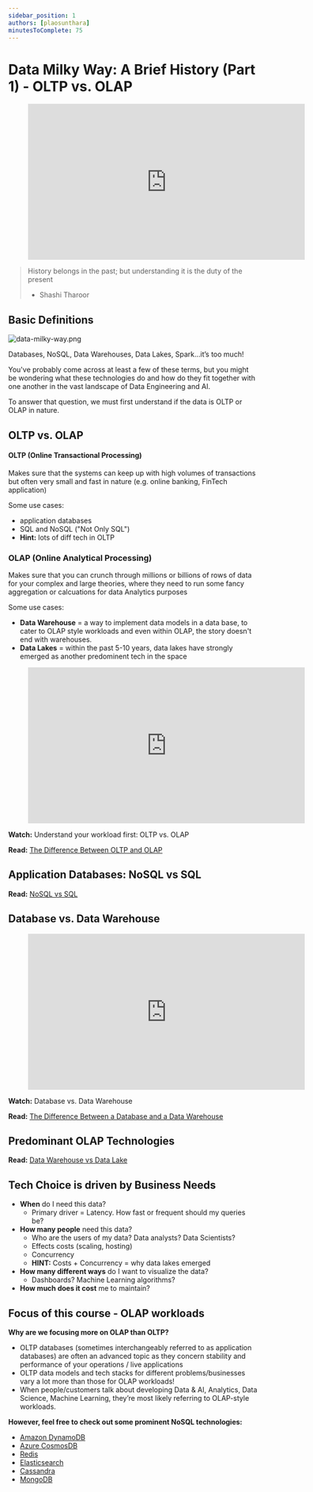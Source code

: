 ```yaml
---
sidebar_position: 1
authors: [plaosunthara]
minutesToComplete: 75
---
```


# Data Milky Way: A Brief History (Part 1) - OLTP vs. OLAP

<div style={{textAlign: 'center'}}>

<figure class="video-container">
    <iframe width="560" height="315" src="https://www.youtube.com/embed/8VD2qoebacA" title="YouTube video player" frameborder="0" allow="accelerometer; autoplay; clipboard-write; encrypted-media; gyroscope; picture-in-picture" allowfullscreen></iframe>
</figure>
</div>

<Readingtime minutesToComplete="50" />

> History belongs in the past; but understanding it is the duty of the present
> - Shashi Tharoor

## Basic Definitions

<div style={{textAlign: 'center'}}>

![data-milky-way.png](./assets/data-milky-way.png)

Databases, NoSQL, Data Warehouses, Data Lakes, Spark…it’s too much!

</div>

You've probably come across at least a few of these terms, but you might be wondering what these technologies do and how do they fit together with one another in the vast landscape of Data Engineering and AI.

To answer that question, we must first understand if the data is OLTP or OLAP in nature.



## OLTP vs. OLAP

#### OLTP (Online Transactional Processing)
Makes sure that the systems can keep up with high volumes of transactions but often very small and fast in nature (e.g. online banking, FinTech application)

Some use cases:
* application databases
* SQL and NoSQL ("Not Only SQL")
* **Hint:** lots of diff tech in OLTP

### OLAP (Online Analytical Processing)
Makes sure that you can crunch through millions or billions of rows of data for your complex and large theories, where they need to run some fancy aggregation or calcuations for data Analytics purposes

Some use cases:
* **Data Warehouse** = a way to implement data models in a data base, to cater to OLAP style workloads
and even within OLAP, the story doesn't end with warehouses.
* **Data Lakes** = within the past 5-10 years, data lakes have strongly emerged as another predominent tech in the space

<div style={{textAlign: 'center'}}>

<figure class="video-container">
    <iframe width="560" height="315" src="https://www.youtube.com/embed/-v3PhEtOuxw" title="YouTube video player" frameborder="0" allow="accelerometer; autoplay; clipboard-write; encrypted-media; gyroscope; picture-in-picture" allowfullscreen></iframe>
</figure>

**Watch:** Understand your workload first: OLTP vs. OLAP

**Read:** [The Difference Between OLTP and OLAP](https://techdifferences.com/difference-between-oltp-and-olap.html#:~:text=OLTP%20and%20OLAP%20both%20are,is%20an%20analytical%20processing%20system.&text=The%20basic%20difference%20between%20OLTP,online%20database%20query%20answering%20system.)

</div>


## Application Databases: NoSQL vs SQL
<div style={{textAlign: 'center'}}>

**Read:** [NoSQL vs SQL](https://www.mongodb.com/nosql-explained/nosql-vs-sql)

</div>


## Database vs. Data Warehouse

<div style={{textAlign: 'center'}}>

<figure class="video-container">
    <iframe width="560" height="315" src="https://www.youtube.com/embed/FxQG65OhXAQ" title="YouTube video player" frameborder="0" allow="accelerometer; autoplay; clipboard-write; encrypted-media; gyroscope; picture-in-picture" allowfullscreen></iframe>
</figure>

**Watch:** Database vs. Data Warehouse

**Read:** [The Difference Between a Database and a Data Warehouse](https://panoply.io/data-warehouse-guide/the-difference-between-a-database-and-a-data-warehouse/)
</div>


## Predominant OLAP Technologies
<div style={{textAlign: 'center'}}>

**Read:** [Data Warehouse vs Data Lake](https://panoply.io/data-warehouse-guide/data-warehouse-vs-data-lake/)

</div>

## Tech Choice is driven by Business Needs
* **When** do I need this data?
  * Primary driver = Latency. How fast or frequent should my queries be?
* **How many people** need this data?
  * Who are the users of my data? Data analysts? Data Scientists?
  * Effects costs (scaling, hosting)
  * Concurrency
  * **HINT:** Costs + Concurrency = why data lakes emerged
* **How many different ways** do I want to visualize the data?
  * Dashboards? Machine Learning algorithms?
* **How much does it cost** me to maintain?

## Focus of this course - OLAP workloads
**Why are we focusing more on OLAP than OLTP?**
* OLTP databases (sometimes interchangeably referred to as application databases) are often an
advanced topic as they concern stability and performance of your operations / live applications
* OLTP data models and tech stacks for different problems/businesses vary a lot more
than those for OLAP workloads!
* When people/customers talk about developing Data & AI, Analytics, Data Science, Machine Learning,
they’re most likely referring to OLAP-style workloads.

**However, feel free to check out some prominent NoSQL technologies:**
* [Amazon DynamoDB](https://www.youtube.com/watch?v=lVJXehUvYew&ab_channel=Serverless)
* [Azure CosmosDB](https://www.youtube.com/watch?v=3UGNBFiq1rg&ab_channel=MicrosoftAzure)
* [Redis](https://redis.io/)
* [Elasticsearch](https://www.elastic.co/)
* [Cassandra](https://www.youtube.com/watch?v=d7o6a75sfY0&ab_channel=DataStaxDevelopers)
* [MongoDB](https://www.youtube.com/watch?v=RGfFpQF0NpE&ab_channel=MongoDB)

